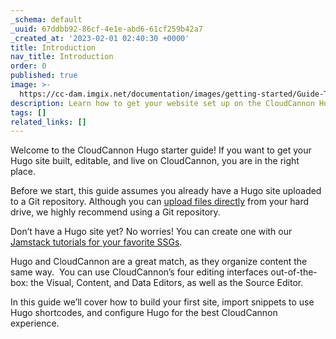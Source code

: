 ```yaml
---
_schema: default
_uuid: 67ddbb92-86cf-4e1e-abd6-61cf259b42a7
_created_at: '2023-02-01 02:40:30 +0000'
title: Introduction
nav_title: Introduction
order: 0
published: true
image: >-
  https://cc-dam.imgix.net/documentation/images/getting-started/Guide-Thumbnails/CloudCannon-Getting-Started-Thumbnail-Hugo.png
description: Learn how to get your website set up on the CloudCannon Hugo CMS.
tags: []
related_links: []
---
```

Welcome to the CloudCannon Hugo starter guide! If you want to get your Hugo site built, editable, and live on CloudCannon, you are in the right place.

Before we start, this guide assumes you already have a Hugo site uploaded to a Git repository. Although you can <a target="_blank" rel="noopener" href="https://cloudcannon.com/documentation/articles/add-files-with-direct-upload/">upload files directly</a> from your hard drive, we highly recommend using a Git repository.

Don’t have a Hugo site yet? No worries! You can create one with our <a target="_blank" rel="noopener" href="https://cloudcannon.com/tutorials/">Jamstack tutorials for your favorite SSGs</a>.

Hugo and CloudCannon are a great match, as they organize content the same way. &nbsp;You can use CloudCannon’s four editing interfaces out-of-the-box: the Visual, Content, and Data Editors, as well as the Source Editor.

In this guide we’ll cover how to build your first site, import snippets to use Hugo shortcodes, and configure Hugo for the best CloudCannon experience.